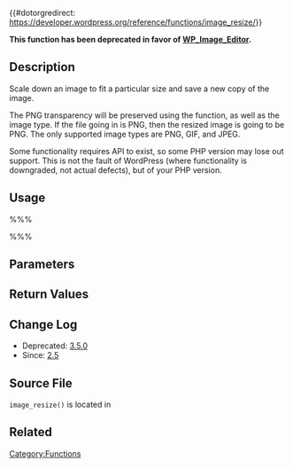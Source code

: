 {{Deprecated}}

{{#dotorgredirect: https://developer.wordpress.org/reference/functions/image_resize/}}

'''This function has been deprecated in favor of [[Class_Reference/WP_Image_Editor|WP_Image_Editor]].'''

== Description ==

Scale down an image to fit a particular size and save a new copy of the image.

The PNG transparency will be preserved using the function, as well as the image type. If the file going in is PNG, then the resized image is going to be PNG. The only supported image types are PNG, GIF, and JPEG.

Some functionality requires API to exist, so some PHP version may lose out support. This is not the fault of WordPress (where functionality is downgraded, not actual defects), but of your PHP version.

== Usage ==

%%%<?php image_resize( $file, $max_w, $max_h, $crop, $suffix, $dest_path, $jpeg_quality ); ?>%%%

== Parameters ==

{{Parameter|$file|string|Image file path.|required}}

{{Parameter|$max_w|int|Maximum width to resize to.|required}}

{{Parameter|$max_h|int|Maximum height to resize to.|required}}

{{Parameter|$crop|boolean|Optional. Whether to crop image or resize.|optional|false}}

{{Parameter|$suffix|string|Optional. File Suffix.|optional|null}}

{{Parameter|$dest_path|string|Optional. New image file path.|optional|null}}

{{Parameter|$jpeg_quality|int|Optional, default is 90. Image quality percentage.|optional|90}}

== Return Values ==

{{Return||mixed|WP_Error on failure. String with new destination path.}}

== Change Log ==

* Deprecated: [[Version 3.5|3.5.0]]
* Since: [[Version 2.5|2.5]]

== Source File ==

<tt>image_resize()</tt> is located in {{Trac|wp-includes/media.php}}

== Related ==

{{Tag Footer}}

[[Category:Functions]]